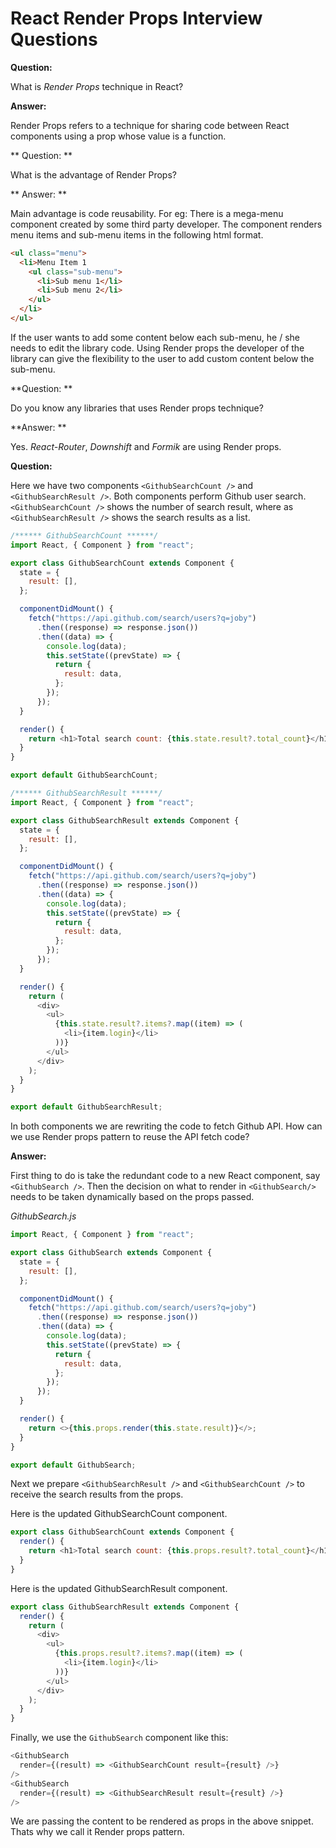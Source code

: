 

<Layout>
<SEO title="React Render Props Interview Questions" />
<JSLayout>

# React Render Props Interview Questions

**Question:**

What is _Render Props_ technique in React?

**Answer:**

Render Props refers to a technique for sharing code between React components using a prop whose value is a function.

<Divider />

** Question: **

What is the advantage of Render Props?

** Answer: **

Main advantage is code reusability. For eg: There is a mega-menu component created by some third party developer. The component renders menu items and sub-menu items in the following html format.

```html
<ul class="menu">
  <li>Menu Item 1
    <ul class="sub-menu">
      <li>Sub menu 1</li>
      <li>Sub menu 2</li>
    </ul>
  </li>
</ul>
```

If the user wants to add some content below each sub-menu, he / she needs to edit the library code. Using Render props the developer of the library can give the flexibility to the user to add custom content below the sub-menu.

<Divider />

**Question: **

Do you know any libraries that uses Render props technique?

**Answer: **

Yes. _React-Router_, _Downshift_ and _Formik_ are using Render props.

<Divider />

**Question:**

Here we have two components `<GithubSearchCount />` and `<GithubSearchResult />`. Both components perform Github user search. `<GithubSearchCount />` shows the number of search result, where as `<GithubSearchResult />` shows the search results as a list.

```javascript
/****** GithubSearchCount ******/
import React, { Component } from "react";

export class GithubSearchCount extends Component {
  state = {
    result: [],
  };

  componentDidMount() {
    fetch("https://api.github.com/search/users?q=joby")
      .then((response) => response.json())
      .then((data) => {
        console.log(data);
        this.setState((prevState) => {
          return {
            result: data,
          };
        });
      });
  }

  render() {
    return <h1>Total search count: {this.state.result?.total_count}</h1>;
  }
}

export default GithubSearchCount;
```

```javascript
/****** GithubSearchResult ******/
import React, { Component } from "react";

export class GithubSearchResult extends Component {
  state = {
    result: [],
  };

  componentDidMount() {
    fetch("https://api.github.com/search/users?q=joby")
      .then((response) => response.json())
      .then((data) => {
        console.log(data);
        this.setState((prevState) => {
          return {
            result: data,
          };
        });
      });
  }

  render() {
    return (
      <div>
        <ul>
          {this.state.result?.items?.map((item) => (
            <li>{item.login}</li>
          ))}
        </ul>
      </div>
    );
  }
}

export default GithubSearchResult;
```

In both components we are rewriting the code to fetch Github API. How can we use Render props pattern to reuse the API fetch code?

**Answer:**

First thing to do is take the redundant code to a new React component, say `<GithubSearch />`. Then the decision on what to render in `<GithubSearch/>` needs to be taken dynamically based on the props passed.

_GithubSearch.js_

```javascript
import React, { Component } from "react";

export class GithubSearch extends Component {
  state = {
    result: [],
  };

  componentDidMount() {
    fetch("https://api.github.com/search/users?q=joby")
      .then((response) => response.json())
      .then((data) => {
        console.log(data);
        this.setState((prevState) => {
          return {
            result: data,
          };
        });
      });
  }

  render() {
    return <>{this.props.render(this.state.result)}</>;
  }
}

export default GithubSearch;
```

Next we prepare `<GithubSearchResult />` and `<GithubSearchCount />` to receive the search results from the props.

Here is the updated GithubSearchCount component.

```javascript
export class GithubSearchCount extends Component {
  render() {
    return <h1>Total search count: {this.props.result?.total_count}</h1>;
  }
}
```

Here is the updated GithubSearchResult component.

```javascript
export class GithubSearchResult extends Component {
  render() {
    return (
      <div>
        <ul>
          {this.props.result?.items?.map((item) => (
            <li>{item.login}</li>
          ))}
        </ul>
      </div>
    );
  }
}
```

Finally, we use the `GithubSearch` component like this:

```javascript
<GithubSearch
  render={(result) => <GithubSearchCount result={result} />}
/>
<GithubSearch
  render={(result) => <GithubSearchResult result={result} />}
/>
```

We are passing the content to be rendered as props in the above snippet. Thats why we call it Render props pattern.

<Related />

</JSLayout>
</Layout>
